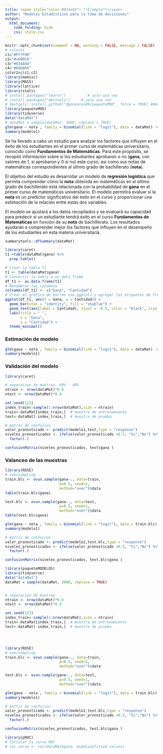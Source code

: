 ```yaml
---
title: <span style="color:#034a94"> **Ejemplo**</span>
author: "Modelos Estadísticos para la toma de decisiones"
output:
  html_document:
    code_folding: hide
    css: style.css
---
```


```r
knitr::opts_chunk$set(comment = NA, warning = FALSE, message = FALSE)
# colores
c1="#FF7F00"
c2="#=EB0C6"
c3="#034A94"
c4="#686868"
color2=c(c1,c2)
library(memisc)
library(MASS)
library(lattice)
library(stats)
# install.packages("learnr")          # solo una vez
# install.packages("devtools")     # solo una vez
# devtools::install_github("dgonxalex80/paqueteMOD", force = TRUE) #descarga paquete nivelatorioEST
library(paqueteMOD)
library(tidyverse)
data("dataMat")
# dataMat = sample(dataMat, 1000, replace = TRUE)
glm(gana ~ nota , family = binomial(link = "logit"), data = dataMat) -> modelo1
summary(modelo1) 
```

Se ha llevado a cabo un estudio para analizar los factores que influyen en el éxito de los estudiantes en el primer curso de matemáticas universitario, conocido como **Fundamentos de Matemáticas**. Para este propósito, se recopiló información sobre si los estudiantes aprobaron o no (**gana**, con valores de 1, si aprobaron y 0 si no) este curso, así como sus notas de matemáticas correspondientes al último grado de bachillerato (**nota**).

El objetivo del estudio es desarrollar un modelo de **regresión logística** que permita comprender cómo la **nota** obtenida en matemáticas en el último grado de bachillerato está relacionada con la probabilidad de **gana** en el primer curso de matemáticas universitario. El modelo permitirá evaluar si la **nota** es un predictor significativo del éxito en el curso y proporcionar una estimación de la relación entre estas dos variables.

El modelo se ajustará a los datos recopilados y se evaluará su capacidad para predecir si un estudiante tendrá éxito en el curso **Fundamentos de Matemáticas** en función de su **nota** de bachillerato. Los resultados ayudarán a comprender mejor los factores que influyen en el desempeño de los estudiantes en esta materia universitaria.


```r
summarytools::dfSummary(dataMat)
```



```r
library(caret)
t1 =table(dataMat$gana) %>% 
  prop.table()


```


```r
# Crear la tabla t1
t1 <- table(dataMat$gana)
# Convertir la tabla a un data frame
df_t1 <- as.data.frame(t1)
# Renombrar las columnas
colnames(df_t1) <- c("Gana", "Cantidad")
# Crear el gráfico de barras con ggplot2 y agregar las etiquetas de frecuencia absoluta
ggplot(df_t1, aes(x = Gana, y = Cantidad)) +
  geom_bar(stat = "identity", fill = "skyblue") +
  geom_text(aes(label = Cantidad), vjust = -0.5, color = "black", size = 4) +  # Etiquetas de frecuencia absoluta
  labs(title = " ",
       x = "Gana",
       y = "Cantidad") +
  theme_minimal()
```

### Estimación de modelo

```r
glm(gana ~ nota , family = binomial(link = "logit"), data = dataMat) -> modelo1
summary(modelo1) 
```

### Validación del modelo 

```r
library(caret)

# separacion de muetras  60% - 40%
ntrain <- nrow(dataMat)*0.6
ntest <- nrow(dataMat)*0.4

set.seed(123)
index_train<-sample(1:nrow(dataMat),size = ntrain)
train<-dataMat[index_train,]  # muestra de entrenamiento
test<-dataMat[-index_train,]  # muestra de prueba

# matriz de confucion
valor_pronosticado <- predict(modelo1,test,type = "response")
niveles_pronosticados <- ifelse(valor_pronosticado >0.5, "Si","No") %>%
  factor(.)

confusionMatrix(niveles_pronosticados, test$gana )
```

### Valanceo de las muestras

```r
library(ROSE)
# oversampling
train.blc <- ovun.sample(gana~., data=train, 
                         p=0.5, seed=1, 
                         method="over")$data
table(train.blc$gana)

test.blc <- ovun.sample(gana~., data=test, 
                         p=0.5, seed=1, 
                         method="over")$data
table(test.blc$gana)

```





```r

glm(gana ~ nota , family = binomial(link = "logit"), data = train.blc) -> modelo2
summary(modelo1) 

# matriz de confucion
valor_pronosticado <- predict(modelo2,test.blc,type = "response")
niveles_pronosticados <- ifelse(valor_pronosticado >0.5, "Si","No") %>%
  factor(.)

confusionMatrix(niveles_pronosticados, test.blc$gana )
```





```r
library(paqueteMODELOS)
library(tidyverse)
data("dataMat")
dataMat = sample(dataMat, 2000, replace = TRUE)


# separacion de muetras
ntrain <- nrow(dataMat)*0.6
ntest <- nrow(dataMat)*0.4

set.seed(123)
index_train<-sample(1:nrow(dataMat),size = ntrain)
train<-dataMat[index_train,]  # muestra de entrenamiento
test<-dataMat[-index_train,]  # muestra de prueba




library(ROSE)
# oversampling
train.blc <- ovun.sample(gana~., data=train, 
                         p=0.5, seed=1, 
                         method="over")$data

test.blc <- ovun.sample(gana~., data=test, 
                         p=0.5, seed=1, 
                         method="over")$data
```


```r

glm(gana ~ nota , family = binomial(link = "logit"), data = train.blc) -> modelo2
summary(modelo1) 

# matriz de confucion
valor_pronosticado <- predict(modelo2,test.blc,type = "response")
niveles_pronosticados <- ifelse(valor_pronosticado >0.5, "Si","No") %>%
  factor(.)

confusionMatrix(niveles_pronosticados, test.blc$gana )
```



```r
library(pROC)
# Calcular la curva ROC
# roc_curve <- roc(dataMat$gana, modelo1$fitted.values)
```















